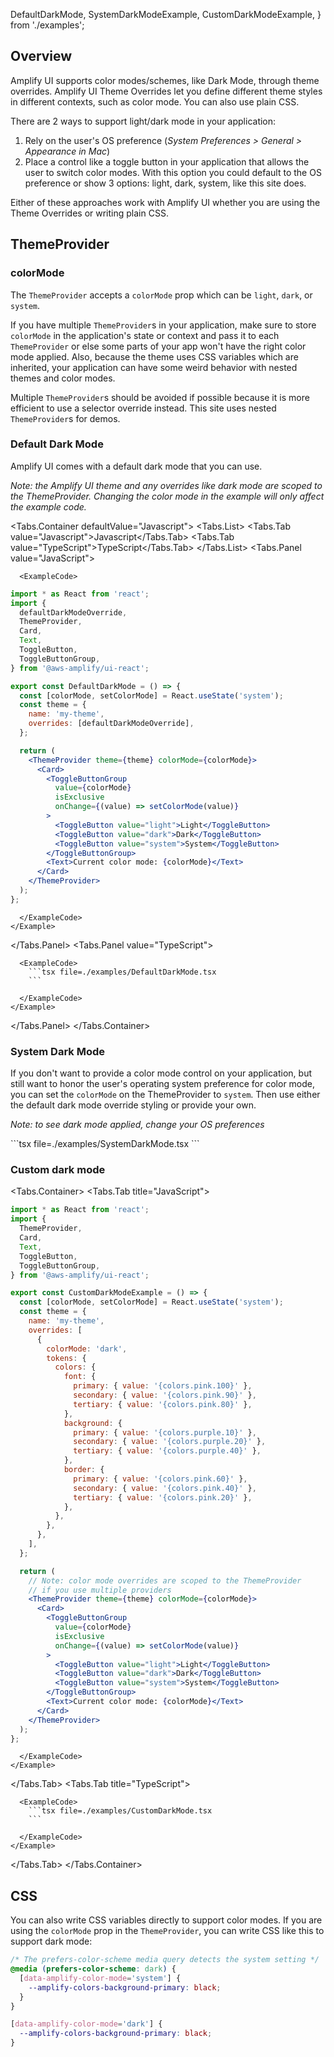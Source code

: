 
  DefaultDarkMode,
  SystemDarkModeExample,
  CustomDarkModeExample,
} from './examples';

## Overview

Amplify UI supports color modes/schemes, like Dark Mode, through theme overrides. Amplify UI Theme Overrides let you define different theme styles in different contexts, such as color mode. You can also use plain CSS.

There are 2 ways to support light/dark mode in your application:

1. Rely on the user's OS preference (_System Preferences > General > Appearance in Mac_)
2. Place a control like a toggle button in your application that allows the user to switch color modes. With this option you could default to the OS preference or show 3 options: light, dark, system, like this site does.

Either of these approaches work with Amplify UI whether you are using the Theme Overrides or writing plain CSS.

## ThemeProvider

### colorMode

The `ThemeProvider` accepts a `colorMode` prop which can be `light`, `dark`, or `system`.

<Alert role="none" variation="warning">

If you have multiple `ThemeProvider`s in your application, make sure to store `colorMode` in the application's state or context and pass it to each `ThemeProvider` or else some parts of your app won't have the right color mode applied. Also, because the theme uses CSS variables which are inherited, your application can have some weird behavior with nested themes and color modes.

Multiple `ThemeProvider`s should be avoided if possible because it is more efficient to use a selector override instead. This site uses nested `ThemeProvider`s for demos.

</Alert>

### Default Dark Mode

Amplify UI comes with a default dark mode that you can use.

_Note: the Amplify UI theme and any overrides like dark mode are scoped to the ThemeProvider. Changing the color mode in the example will only affect the example code._

<Tabs.Container defaultValue="Javascript">
  <Tabs.List>
    <Tabs.Tab value="Javascript">Javascript</Tabs.Tab>
    <Tabs.Tab value="TypeScript">TypeScript</Tabs.Tab>
  </Tabs.List>
  <Tabs.Panel value="JavaScript">
    <Example>
      <DefaultDarkMode />

      <ExampleCode>
```jsx
import * as React from 'react';
import {
  defaultDarkModeOverride,
  ThemeProvider,
  Card,
  Text,
  ToggleButton,
  ToggleButtonGroup,
} from '@aws-amplify/ui-react';

export const DefaultDarkMode = () => {
  const [colorMode, setColorMode] = React.useState('system');
  const theme = {
    name: 'my-theme',
    overrides: [defaultDarkModeOverride],
  };

  return (
    <ThemeProvider theme={theme} colorMode={colorMode}>
      <Card>
        <ToggleButtonGroup
          value={colorMode}
          isExclusive
          onChange={(value) => setColorMode(value)}
        >
          <ToggleButton value="light">Light</ToggleButton>
          <ToggleButton value="dark">Dark</ToggleButton>
          <ToggleButton value="system">System</ToggleButton>
        </ToggleButtonGroup>
        <Text>Current color mode: {colorMode}</Text>
      </Card>
    </ThemeProvider>
  );
};
```
        
      </ExampleCode>
    </Example>
  </Tabs.Panel>
  <Tabs.Panel value="TypeScript">
    <Example>
      <DefaultDarkMode />

      <ExampleCode>
        ```tsx file=./examples/DefaultDarkMode.tsx
        ```
        
      </ExampleCode>
    </Example>
  </Tabs.Panel>
</Tabs.Container>

### System Dark Mode

If you don't want to provide a color mode control on your application, but still want to honor the user's operating system preference for color mode, you can set the `colorMode` on the ThemeProvider to `system`. Then use either the default dark mode override styling or provide your own.

_Note: to see dark mode applied, change your OS preferences_

<Example>
  <SystemDarkModeExample />

  <ExampleCode>
    ```tsx file=./examples/SystemDarkMode.tsx
    ```
    
</ExampleCode>
</Example>

### Custom dark mode

<Tabs.Container>
  <Tabs.Tab title="JavaScript">
    <Example>
      <CustomDarkModeExample />
      <ExampleCode>
```jsx
import * as React from 'react';
import {
  ThemeProvider,
  Card,
  Text,
  ToggleButton,
  ToggleButtonGroup,
} from '@aws-amplify/ui-react';

export const CustomDarkModeExample = () => {
  const [colorMode, setColorMode] = React.useState('system');
  const theme = {
    name: 'my-theme',
    overrides: [
      {
        colorMode: 'dark',
        tokens: {
          colors: {
            font: {
              primary: { value: '{colors.pink.100}' },
              secondary: { value: '{colors.pink.90}' },
              tertiary: { value: '{colors.pink.80}' },
            },
            background: {
              primary: { value: '{colors.purple.10}' },
              secondary: { value: '{colors.purple.20}' },
              tertiary: { value: '{colors.purple.40}' },
            },
            border: {
              primary: { value: '{colors.pink.60}' },
              secondary: { value: '{colors.pink.40}' },
              tertiary: { value: '{colors.pink.20}' },
            },
          },
        },
      },
    ],
  };

  return (
    // Note: color mode overrides are scoped to the ThemeProvider
    // if you use multiple providers
    <ThemeProvider theme={theme} colorMode={colorMode}>
      <Card>
        <ToggleButtonGroup
          value={colorMode}
          isExclusive
          onChange={(value) => setColorMode(value)}
        >
          <ToggleButton value="light">Light</ToggleButton>
          <ToggleButton value="dark">Dark</ToggleButton>
          <ToggleButton value="system">System</ToggleButton>
        </ToggleButtonGroup>
        <Text>Current color mode: {colorMode}</Text>
      </Card>
    </ThemeProvider>
  );
};
```
      </ExampleCode>
    </Example>
  </Tabs.Tab>
  <Tabs.Tab title="TypeScript">
    <Example>
      <CustomDarkModeExample />

      <ExampleCode>
        ```tsx file=./examples/CustomDarkMode.tsx
        ```
        
      </ExampleCode>
    </Example>
  </Tabs.Tab>
</Tabs.Container>


## CSS

You can also write CSS variables directly to support color modes. If you are using the `colorMode` prop in the `ThemeProvider`, you can write CSS like this to support dark mode:

```css
/* The prefers-color-scheme media query detects the system setting */
@media (prefers-color-scheme: dark) {
  [data-amplify-color-mode='system'] {
    --amplify-colors-background-primary: black;
  }
}

[data-amplify-color-mode='dark'] {
  --amplify-colors-background-primary: black;
}
```
